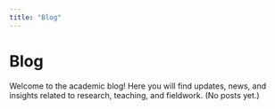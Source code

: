 ```yaml
---
title: "Blog"
---
```


# Blog

Welcome to the academic blog! Here you will find updates, news, and insights related to research, teaching, and fieldwork. (No posts yet.)
